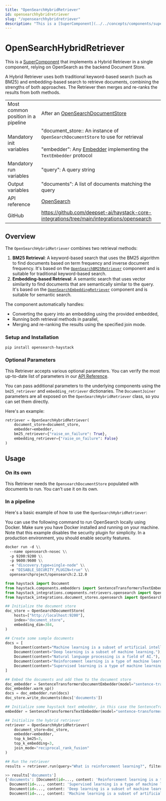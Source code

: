 ```yaml
---
title: "OpenSearchHybridRetriever"
id: opensearchhybridretriever
slug: "/opensearchhybridretriever"
description: "This is a [SuperComponent](../../concepts/components/supercomponents.mdx) that implements a Hybrid Retriever in a single component, relying on OpenSearch as the backend Document Store."
---
```


# OpenSearchHybridRetriever

This is a [SuperComponent](../../concepts/components/supercomponents.mdx) that implements a Hybrid Retriever in a single component, relying on OpenSearch as the backend Document Store.

A Hybrid Retriever uses both traditional keyword-based search (such as BM25) and embedding-based search to retrieve documents, combining the strengths of both approaches. The Retriever then merges and re-ranks the results from both methods.

|  |  |
| --- | --- |
| Most common position in a pipeline | After an [OpenSearchDocumentStore](/docs/document-stores/opensearch-document-store.mdx) |
| Mandatory init variables | "document_store:: An instance of `OpenSearchDocumentStore` to use for retrieval  <br /> <br />"embedder": Any [Embedder](/docs/pipeline-components/embedders.mdx) implementing the `TextEmbedder` protocol |
| Mandatory run variables | "query": A query string |
| Output variables | "documents": A list of documents matching the query |
| API reference | [OpenSearch](/reference/integrations-opensearch) |
| GitHub | https://github.com/deepset-ai/haystack-core-integrations/tree/main/integrations/opensearch |

## Overview

The `OpenSearchHybridRetriever` combines two retrieval methods:

1. **BM25 Retrieval**: A keyword-based search that uses the BM25 algorithm to find documents based on term frequency and inverse document frequency. It's based on the [`OpenSearchBM25Retriever`](opensearchbm25retriever.mdx) component and is suitable for traditional keyword-based search.
2. **Embedding-based Retrieval**: A semantic search that uses vector similarity to find documents that are semantically similar to the query. It's based on the [`OpenSearchEmbeddingRetriever`](opensearchembeddingretriever.mdx) component and is suitable for semantic search.

The component automatically handles:

- Converting the query into an embedding using the provided embedded,
- Running both retrieval methods in parallel,
- Merging and re-ranking the results using the specified join mode.

### Setup and Installation

```shell
pip install opensearch-haystack
```

### Optional Parameters

This Retriever accepts various optional parameters. You can verify the most up-to-date list of parameters in our [API Reference](/reference/integrations-opensearch#opensearchhybridretriever).

You can pass additional parameters to the underlying components using the `bm25_retriever` and `embedding_retriever` dictionaries.
The `DocumentJoiner` parameters are all exposed on the `OpenSearchHybridRetriever` class, so you can set them directly.

Here's an example:

```python
retriever = OpenSearchHybridRetriever(
    document_store=document_store,
    embedder=embedder,
    bm25_retriever={"raise_on_failure": True},
    embedding_retriever={"raise_on_failure": False}
)
```

## Usage

### On its own

This Retriever needs the `OpensearchDocumentStore` populated with documents to run. You can’t use it on its own.

### In a pipeline

Here's a basic example of how to use the `OpenSearchHybridRetriever`:

You can use the following command to run OpenSearch locally using Docker. Make sure you have Docker installed and running on your machine. Note that this example disables the security plugin for simplicity. In a production environment, you should enable security features.

```dockerfile
docker run -d \\
  --name opensearch-nosec \\
  -p 9200:9200 \\
  -p 9600:9600 \\
  -e "discovery.type=single-node" \\
  -e "DISABLE_SECURITY_PLUGIN=true" \\
  opensearchproject/opensearch:2.12.0
```

```python
from haystack import Document
from haystack.components.embedders import SentenceTransformersTextEmbedder, SentenceTransformersDocumentEmbedder
from haystack_integrations.components.retrievers.opensearch import OpenSearchHybridRetriever
from haystack_integrations.document_stores.opensearch import OpenSearchDocumentStore

## Initialize the document store
doc_store = OpenSearchDocumentStore(
    hosts=["http://localhost:9200"],
    index="document_store",
    embedding_dim=384,
)

## Create some sample documents
docs = [
    Document(content="Machine learning is a subset of artificial intelligence."),
    Document(content="Deep learning is a subset of machine learning."),
    Document(content="Natural language processing is a field of AI."),
    Document(content="Reinforcement learning is a type of machine learning."),
    Document(content="Supervised learning is a type of machine learning."),
]

## Embed the documents and add them to the document store
doc_embedder = SentenceTransformersDocumentEmbedder(model="sentence-transformers/all-MiniLM-L6-v2")
doc_embedder.warm_up()
docs = doc_embedder.run(docs)
doc_store.write_documents(docs['documents'])

## Initialize some haystack text embedder, in this case the SentenceTransformersTextEmbedder
embedder = SentenceTransformersTextEmbedder(model="sentence-transformers/all-MiniLM-L6-v2")

## Initialize the hybrid retriever
retriever = OpenSearchHybridRetriever(
    document_store=doc_store,
    embedder=embedder,
    top_k_bm25=3,
    top_k_embedding=3,
    join_mode="reciprocal_rank_fusion"
)

## Run the retriever
results = retriever.run(query="What is reinforcement learning?", filters_bm25=None, filters_embedding=None)

>> results['documents']
{'documents': [Document(id=..., content: 'Reinforcement learning is a type of machine learning.', score: 1.0),
  Document(id=..., content: 'Supervised learning is a type of machine learning.', score: 0.9760624679979518),
  Document(id=..., content: 'Deep learning is a subset of machine learning.', score: 0.4919354838709677),
  Document(id=..., content: 'Machine learning is a subset of artificial intelligence.', score: 0.4841269841269841)]}
```
